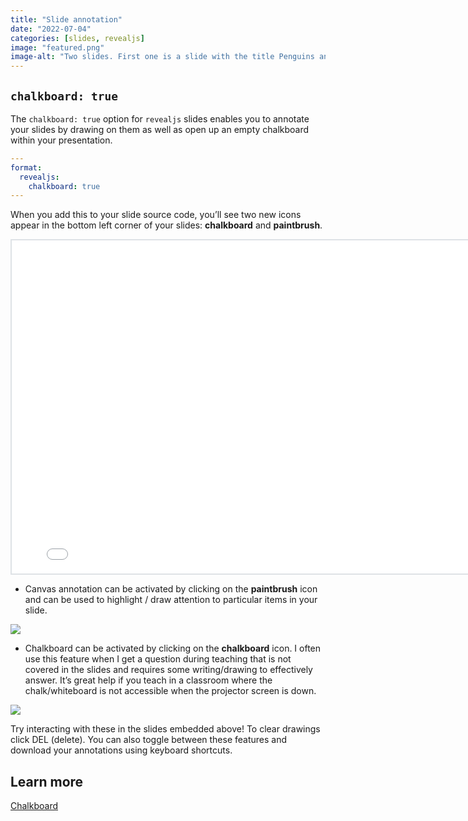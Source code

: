```yaml
---
title: "Slide annotation"
date: "2022-07-04"
categories: [slides, revealjs]
image: "featured.png"
image-alt: "Two slides. First one is a slide with the title Penguins and a plot that shows the relationship between bill depth and bill length for penguins, colors by species. Clusters of species are marked with red annotation on the slide. The second one is slide with chalkboard background and the word Hello! is written in white chalk."
---
```


## `chalkboard: true`

The `chalkboard: true` option for `revealjs` slides enables you to annotate your slides by drawing on them as well as open up an empty chalkboard within your presentation.

``` yaml
---
format: 
  revealjs:
    chalkboard: true
---
```

When you add this to your slide source code, you'll see two new icons appear in the bottom left corner of your slides: **chalkboard** and **paintbrush**.

```{=html}
<iframe width="800px" height="533px" style="border:2px solid #dee2e6;" src="chalkboard.html"></iframe>
```

-   Canvas annotation can be activated by clicking on the **paintbrush** icon and can be used to highlight / draw attention to particular items in your slide.

![](canvas.png){fig-alt="A slide with the title Penguins and a plot that shows the relationship between bill depth and bill length for penguins, colors by species. Clusters of species are marked with red annotation on the slide." fig-align="center"}

-   Chalkboard can be activated by clicking on the **chalkboard** icon. I often use this feature when I get a question during teaching that is not covered in the slides and requires some writing/drawing to effectively answer. It's great help if you teach in a classroom where the chalk/whiteboard is not accessible when the projector screen is down.

![](chalkboard.png){fig-alt="A slide with chalkboard background and the word Hello! is written in white chalk." fig-align="center"}

Try interacting with these in the slides embedded above! To clear drawings click DEL (delete). You can also toggle between these features and download your annotations using keyboard shortcuts.

## Learn more

[Chalkboard](https://quarto.org/docs/presentations/revealjs/presenting.html#chalkboard)
